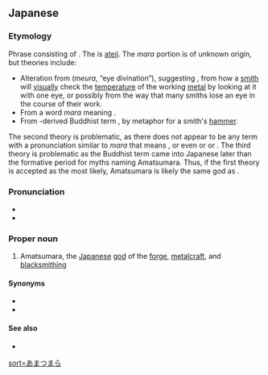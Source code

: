 ==Japanese==
{{ja-kanjitab|天|津|麻|羅}}

===Etymology===
Phrase consisting of {{compound|lang=ja|sort=あまつまら|天|tr1=ama|t1=heaven|つ|tr2=tsu|pos2={{etyl|ojp|ja|sort=あまつまら}} possessive particle|まら|tr3=mara}}. The {{ja-l|津}} is [[ateji]]. The ''mara'' portion is of unknown origin, but theories include:
* Alteration from {{ja-l|目}}{{ja-l|占}} (''meura'', “eye divination”), suggesting {{m|en|one-eyed}}, from how a [[smith]] will [[visually]] check the [[temperature]] of the working [[metal]] by looking at it with one eye, or possibly from the way that many smiths lose an eye in the course of their work.
* From a {{etyl|mn|-}} word ''mara'' meaning {{m|en|iron}}.
* From {{etyl|sa|-}}-derived Buddhist term {{m|ja|摩羅|tr=mara||penis}}, by metaphor for a smith's [[hammer]].
The second theory is problematic, as there does not appear to be any {{etyl|mn|-}} term with a pronunciation similar to ''mara'' that means {{m|en|iron}}, or even {{m|en|steel}} or {{m|en|metal}} or {{m|en|smith}}. The third theory is problematic as the Buddhist term came into Japanese later than the formative period for myths naming Amatsumara. Thus, if the first theory is accepted as the most likely, Amatsumara is likely the same god as {{m|ja|天目一個|tr=Amanomahitotsu|lit=heaven's one-eyed}}.

===Pronunciation===
* {{l|ja|sc=Latn|訓読み|Kun'yomi}}
* {{IPA|lang=ja|[a̠ma̠t͡sɯᵝma̠ɺ̠a̠]}}

===Proper noun===
{{ja-pos|proper|あまつまら|アマツマラ}}

# {{lb|ja|sort=あまつまら|mythology|Shinto}} Amatsumara, the [[Japanese]] [[god]] of the [[forge]], [[metalcraft]], and [[blacksmith]]ing

====Synonyms====
* {{ja-l|天目一箇|あまのまひとつ|Amanomahitotsu}}
* {{ja-l|鍛冶神|かじしん|Kajishin}}
<!-- NOTE: Amanomahitotsu is an alternate name for Amatsumara. Kajishin just means "forge god", and is basically Amatsumara's title. These three terms all mean the same single god. -->

====See also====
* {{pedia|lang=ja}}

[[Category:ja:Religion|sort=あまつまら]]
